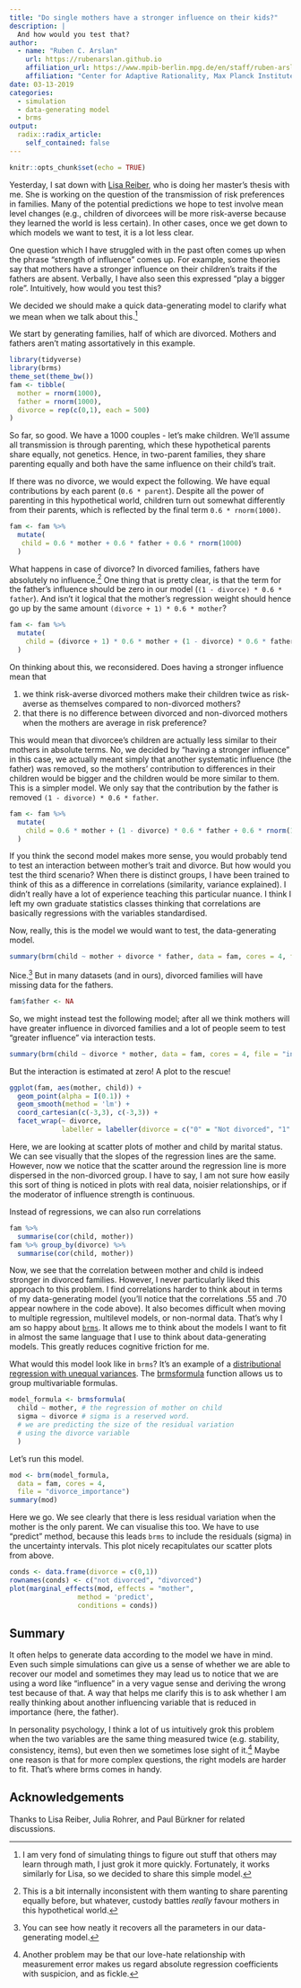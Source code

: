 ```yaml
---
title: "Do single mothers have a stronger influence on their kids?"
description: |
  And how would you test that?
author:
  - name: "Ruben C. Arslan"
    url: https://rubenarslan.github.io
    affiliation_url: https://www.mpib-berlin.mpg.de/en/staff/ruben-arslan
    affiliation: "Center for Adaptive Rationality, Max Planck Institute for Human Development, Berlin" 
date: 03-13-2019
categories: 
  - simulation
  - data-generating model
  - brms
output:
  radix::radix_article:
    self_contained: false
---
```


```r
knitr::opts_chunk$set(echo = TRUE)
```

Yesterday, I sat down with [Lisa Reiber](https://twitter.com/_asilisa_), who is doing
her master's thesis with me. She is working on the question of the transmission
of risk preferences in families. Many of the potential predictions we hope to test
involve mean level changes (e.g., children of divorcees will be more risk-averse because they learned the world is less certain). In other cases, once we get down to
which models we want to test, it is a lot less clear.

One question which I have struggled with in the past often comes up when the
phrase "strength of influence" comes up. For example, some theories say that
mothers have a stronger influence on their children's traits if the fathers are absent.
Verbally, I have also seen this expressed "play a bigger role". Intuitively, how would you test this?

We decided we should make a quick data-generating model to clarify what we mean when we talk about this.^[I am very fond of simulating things to figure out stuff that others may learn through math, I just grok it more quickly. Fortunately, it works similarly for Lisa, so we decided to share this simple model.]

We start by generating families, half of which  are divorced. Mothers and fathers aren't mating assortatively in this example.

```r
library(tidyverse)
library(brms)
theme_set(theme_bw())
fam <- tibble(
  mother = rnorm(1000),
  father = rnorm(1000),
  divorce = rep(c(0,1), each = 500)
)

```

So far, so good. We have a 1000 couples - let's make children. We'll assume all transmission is through parenting, which these hypothetical parents share equally, not genetics. Hence, in two-parent families, they share parenting equally and both have the same influence on their child's trait. 

If there was no divorce, we would expect the following. We have equal contributions
by each parent (`0.6 * parent`). Despite all the power of parenting in this hypothetical world, children turn out somewhat differently from their parents, which is reflected by
the final term `0.6 * rnorm(1000)`.

```r
fam <- fam %>% 
  mutate(
   child = 0.6 * mother + 0.6 * father + 0.6 * rnorm(1000)
  )
```

What happens in case of divorce? In divorced families, fathers have absolutely no influence.^[This is a bit internally inconsistent with them wanting to share parenting equally before, but whatever, custody battles _really_ favour mothers in this hypothetical world.]
One thing that is pretty clear, is that the term for the father's influence should be zero in our model (`(1 - divorce) * 0.6 * father`).
And isn't it logical that the mother's regression weight should hence go up by the same amount `(divorce + 1) * 0.6 * mother`?

```r
fam <- fam %>% 
  mutate(
    child = (divorce + 1) * 0.6 * mother + (1 - divorce) * 0.6 * father + 0.6 * rnorm(1000)
  )
```

On thinking about this, we reconsidered. Does having a stronger influence mean that 

1. we think risk-averse divorced mothers make their children twice as risk-averse as themselves compared to non-divorced mothers?
2. that there is no difference between divorced and non-divorced mothers when the mothers are average in risk preference?

This would mean that divorcee's children are actually less similar to their mothers in absolute terms. No, we decided by "having a stronger influence" in this case, we actually meant simply that another systematic influence (the father) was removed, so the mothers' contribution to differences in their children would be bigger and the children would be more similar to them. This is a simpler model. We only say that the contribution by the father is removed `(1 - divorce) * 0.6 * father`.

```r
fam <- fam %>% 
  mutate(
    child = 0.6 * mother + (1 - divorce) * 0.6 * father + 0.6 * rnorm(1000)
  )
```


If you think the second model makes more sense, you would probably tend to test an interaction between mother's trait and divorce. But how would you test the third scenario?
When there is distinct groups, I have been trained to think of this as a difference in correlations (similarity, variance explained). I didn't really have a lot of experience teaching this particular nuance. I think I left my own graduate statistics classes thinking that correlations are basically regressions with the variables standardised.

Now, really, this is the model we would want to test, the data-generating model.

```r
summary(brm(child ~ mother + divorce * father, data = fam, cores = 4, file = "dgm"))
```

Nice.^[You can see how neatly it recovers all the parameters in our data-generating model.] But in many datasets (and in ours), divorced families will have missing data for the fathers. 

```r
fam$father <- NA
```

So, we might instead test the following model; after all we think mothers will have greater influence in divorced families and a lot of people seem to test "greater influence" via interaction tests.

```r
summary(brm(child ~ divorce * mother, data = fam, cores = 4, file = "interaction_model"))
```

But the interaction is estimated at zero! A plot to the rescue!

```r
ggplot(fam, aes(mother, child)) +
  geom_point(alpha = I(0.1)) +
  geom_smooth(method = 'lm') +
  coord_cartesian(c(-3,3), c(-3,3)) +
  facet_wrap(~ divorce, 
             labeller = labeller(divorce = c("0" = "Not divorced", "1" = "Divorced")))
```

Here, we are looking at scatter plots of mother and child by marital status. We can see visually that the slopes of the regression lines are the same. However, now we notice that the scatter around the regression line is more dispersed in the non-divorced group. I have to say, I am not sure how easily this sort of thing is noticed in plots with real data, noisier relationships, or if the moderator of influence strength is continuous.

Instead of regressions, we can also run correlations

```r
fam %>%  
  summarise(cor(child, mother))
fam %>% group_by(divorce) %>% 
  summarise(cor(child, mother))
```

Now, we see that the correlation between mother and child is indeed stronger in divorced families. However, I never particularly liked this approach to this problem. I find correlations harder to think about in terms of my data-generating model (you'll notice that the correlations .55 and .70 appear nowhere in the code above). It also becomes
difficult when moving to multiple regression, multilevel models, or non-normal data. That's why I am so happy about [`brms`](https://github.com/paul-buerkner/brms). It allows me to think about the models I want to fit in almost the same language that I use to think about data-generating models. This greatly reduces cognitive friction for me.

What would this model look like in `brms`? It's an example of a [distributional regression with unequal variances](https://cloud.r-project.org/web/packages/brms/vignettes/brms_distreg.html). The [brmsformula](https://rdrr.io/cran/brms/man/brmsformula.html) function allows us to group multivariable formulas.

```r
model_formula <- brmsformula(
  child ~ mother, # the regression of mother on child
  sigma ~ divorce # sigma is a reserved word. 
  # we are predicting the size of the residual variation 
  # using the divorce variable
  )
```

Let's run this model.

```r
mod <- brm(model_formula, 
  data = fam, cores = 4, 
  file = "divorce_importance")
summary(mod)
```

Here we go. We see clearly that there is less residual variation when the mother is the only parent. We can visualise this too. We have to use "predict" method, because this leads
`brms` to include the residuals (sigma) in the uncertainty intervals. This plot
nicely recapitulates our scatter plots from above.

```r
conds <- data.frame(divorce = c(0,1))
rownames(conds) <- c("not divorced", "divorced")
plot(marginal_effects(mod, effects = "mother", 
                 method = 'predict',
                 conditions = conds))
```

## Summary
It often helps to generate data according to the model we have in mind. 
Even such simple simulations can give us  a sense of whether we are able to recover 
our model and sometimes they may lead us to notice that we are using a word like 
"influence" in a very vague sense and deriving the wrong test because of that. 
A way that helps me clarify this is to ask whether I am really thinking about 
another influencing variable that is reduced in importance (here, the father).

In personality psychology, I think a lot of us intuitively grok this problem when the two variables are the same thing measured twice (e.g. stability, consistency, items), but even then we sometimes lose sight of it.^[Another problem may be that our love-hate relationship with measurement error makes us regard absolute regression coefficients with suspicion, and as fickle.] Maybe one reason is that for more complex questions, the right models are harder to fit. That's where brms comes in handy.

## Acknowledgements {.appendix}

Thanks to Lisa Reiber, Julia Rohrer, and Paul Bürkner for related discussions.
